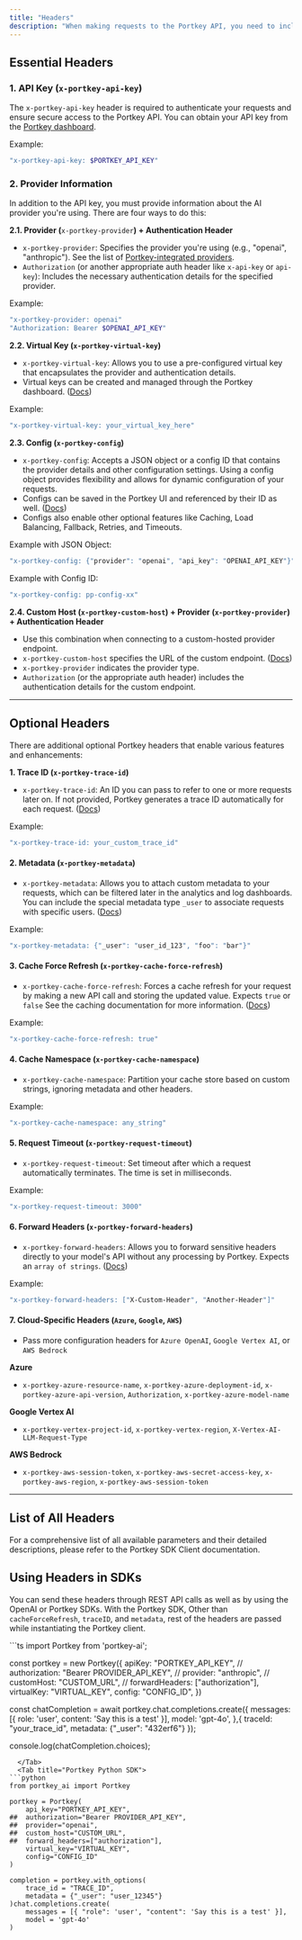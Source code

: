 ```yaml
---
title: "Headers"
description: "When making requests to the Portkey API, you need to include specific headers to authenticate your requests, specify the provider, and configure various features. This guide explains the essential and optional headers you can use to build applications on top of Portkey."
---
```


## Essential Headers

### 1\. API Key (`x-portkey-api-key`)

The `x-portkey-api-key` header is required to authenticate your requests and ensure secure access to the Portkey API. You can obtain your API key from the [Portkey dashboard](https://app.portkey.ai/).

Example:

```sh
"x-portkey-api-key: $PORTKEY_API_KEY"
```

### 2\. Provider Information

In addition to the API key, you must provide information about the AI provider you're using. There are four ways to do this:

**2.1\. Provider (**`x-portkey-provider`**) + Authentication Header**

* `x-portkey-provider`: Specifies the provider you're using (e.g., "openai", "anthropic"). See the list of [Portkey-integrated providers](/integrations/llms).
* `Authorization` (or another appropriate auth header like `x-api-key` or `api-key`): Includes the necessary authentication details for the specified provider.

Example:

```sh
"x-portkey-provider: openai"
"Authorization: Bearer $OPENAI_API_KEY"
```

**2.2\. Virtual Key (`x-portkey-virtual-key`)**

* `x-portkey-virtual-key`: Allows you to use a pre-configured virtual key that encapsulates the provider and authentication details.
* Virtual keys can be created and managed through the Portkey dashboard. ([Docs](/product/ai-gateway/virtual-keys))

Example:

```sh
"x-portkey-virtual-key: your_virtual_key_here"
```

**2.3\. Config (`x-portkey-config`)**

* `x-portkey-config`: Accepts a JSON object or a config ID that contains the provider details and other configuration settings. Using a config object provides flexibility and allows for dynamic configuration of your requests.
* Configs can be saved in the Portkey UI and referenced by their ID as well. ([Docs](/product/ai-gateway/configs))
* Configs also enable other optional features like Caching, Load Balancing, Fallback, Retries, and Timeouts.

Example with JSON Object:



```sh
"x-portkey-config: {"provider": "openai", "api_key": "OPENAI_API_KEY"}"
```

Example with Config ID:

```sh
"x-portkey-config: pp-config-xx"
```

**2.4\. Custom Host (`x-portkey-custom-host`) + Provider (`x-portkey-provider`) + Authentication Header**

* Use this combination when connecting to a custom-hosted provider endpoint.
* `x-portkey-custom-host` specifies the URL of the custom endpoint. ([Docs](/integrations/llms/byollm))
* `x-portkey-provider` indicates the provider type.
* `Authorization` (or the appropriate auth header) includes the authentication details for the custom endpoint.

---

## Optional Headers

There are additional optional Portkey headers that enable various features and enhancements:

**1\. Trace ID (`x-portkey-trace-id`)**

* `x-portkey-trace-id`: An ID you can pass to refer to one or more requests later on. If not provided, Portkey generates a trace ID automatically for each request. ([Docs](/product/observability/traces))

Example:

```sh
"x-portkey-trace-id: your_custom_trace_id"
```

#### 2\. Metadata (`x-portkey-metadata`)

* `x-portkey-metadata`: Allows you to attach custom metadata to your requests, which can be filtered later in the analytics and log dashboards. You can include the special metadata type `_user` to associate requests with specific users. ([Docs](/product/observability/metadata))

Example:

```sh
"x-portkey-metadata: {"_user": "user_id_123", "foo": "bar"}"
```

#### 3\. Cache Force Refresh (`x-portkey-cache-force-refresh`)

* `x-portkey-cache-force-refresh`: Forces a cache refresh for your request by making a new API call and storing the updated value. Expects `true` or `false` See the caching documentation for more information. ([Docs](/product/ai-gateway/cache-simple-and-semantic))

Example:

```sh
"x-portkey-cache-force-refresh: true"
```

#### 4\. Cache Namespace (`x-portkey-cache-namespace`)

* `x-portkey-cache-namespace`: Partition your cache store based on custom strings, ignoring metadata and other headers.

Example:

```sh
"x-portkey-cache-namespace: any_string"
```

#### 5\. Request Timeout (`x-portkey-request-timeout`)

* `x-portkey-request-timeout`: Set timeout after which a request automatically terminates. The time is set in milliseconds.

Example:

```sh
"x-portkey-request-timeout: 3000"
```

#### 6\. Forward Headers (`x-portkey-forward-headers`)

* `x-portkey-forward-headers`: Allows you to forward sensitive headers directly to your model's API without any processing by Portkey. Expects an `array of strings`. ([Docs](https://portkey.ai/docs/welcome/integration-guides/byollm#forward-sensitive-headers-securely))

Example:

```sh
"x-portkey-forward-headers: ["X-Custom-Header", "Another-Header"]"
```

#### 7\. Cloud-Specific Headers (`Azure`, `Google`, `AWS`)

* Pass more configuration headers for `Azure OpenAI`, `Google Vertex AI`, or `AWS Bedrock`

**Azure**

* `x-portkey-azure-resource-name`, `x-portkey-azure-deployment-id`, `x-portkey-azure-api-version`, `Authorization`, `x-portkey-azure-model-name`

**Google Vertex AI**

* `x-portkey-vertex-project-id`, `x-portkey-vertex-region`, `X-Vertex-AI-LLM-Request-Type`

**AWS Bedrock**

* `x-portkey-aws-session-token`, `x-portkey-aws-secret-access-key`, `x-portkey-aws-region`, `x-portkey-aws-session-token`

---

## List of All Headers

For a comprehensive list of all available parameters and their detailed descriptions, please refer to the Portkey SDK Client documentation.

<Card title="SDK" href="/api-reference/portkey-sdk-client" />

## Using Headers in SDKs

You can send these headers through REST API calls as well as by using the OpenAI or Portkey SDKs. With the Portkey SDK, Other than `cacheForceRefresh`, `traceID`, and `metadata`, rest of the headers are passed while instantiating the Portkey client.

<Tabs>
  <Tab title="Portkey Node SDK">
```ts
import Portkey from 'portkey-ai';

const portkey = new Portkey({
    apiKey: "PORTKEY_API_KEY",
//  authorization: "Bearer PROVIDER_API_KEY",
//  provider: "anthropic",
//  customHost: "CUSTOM_URL",
//  forwardHeaders: ["authorization"],
    virtualKey: "VIRTUAL_KEY",
    config: "CONFIG_ID",
})

const chatCompletion = await portkey.chat.completions.create({
    messages: [{ role: 'user', content: 'Say this is a test' }],
    model: 'gpt-4o',
},{
    traceId: "your_trace_id",
    metadata: {"_user": "432erf6"}
});

console.log(chatCompletion.choices);
```
  </Tab>
  <Tab title="Portkey Python SDK">
```python
from portkey_ai import Portkey

portkey = Portkey(
    api_key="PORTKEY_API_KEY",
##  authorization="Bearer PROVIDER_API_KEY",
##  provider="openai",
##  custom_host="CUSTOM_URL",
##  forward_headers=["authorization"],
    virtual_key="VIRTUAL_KEY",
    config="CONFIG_ID"
)

completion = portkey.with_options(
    trace_id = "TRACE_ID",
    metadata = {"_user": "user_12345"}
)chat.completions.create(
    messages = [{ "role": 'user', "content": 'Say this is a test' }],
    model = 'gpt-4o'
)
```
  </Tab>
</Tabs>
